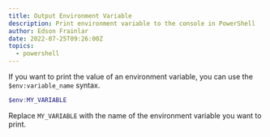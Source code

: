 ```yaml
---
title: Output Environment Variable
description: Print environment variable to the console in PowerShell
author: Edson Frainlar
date: 2022-07-25T09:26:00Z
topics:
  - powershell
---
```


If you want to print the value of an environment variable, you can use the `$env:variable_name` syntax.

```powershell
$env:MY_VARIABLE
```

Replace `MY_VARIABLE` with the name of the environment variable you want to print.
